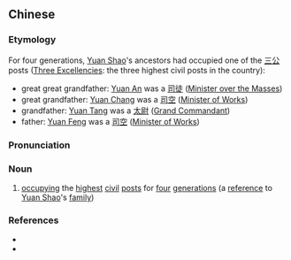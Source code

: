 ==Chinese==
{{zh-forms|type=112}}

===Etymology===
For four generations, [[w:Yuan Shao|Yuan Shao]]'s ancestors had occupied one of the [[三公]] posts ([[w:Three Excellencies|Three Excellencies]]: the three highest civil posts in the country):
* great great grandfather: [[w:Yuan An|Yuan An]] was a [[司徒]] ([[w:Minister over the Masses|Minister over the Masses]])
* great grandfather: [[w:Yuan Chang|Yuan Chang]] was a [[司空]] ([[w:Three Excellencies|Minister of Works]])
* grandfather: [[w:Yuan Tang|Yuan Tang]] was a [[太尉]] ([[w:Three Excellencies|Grand Commandant]])
* father: [[w:Yuan Feng|Yuan Feng]] was a [[司空]] ([[w:Three Excellencies|Minister of Works]])

===Pronunciation===
{{zh-pron
|m=sì shì sāngōng
|cat=n
}}

===Noun===
{{zh-noun}}

# {{lb|zh|archaic}} [[occupying]] the [[highest]] [[civil]] [[post]]s for [[four]] [[generation]]s (a [[reference]] to [[w:Yuan Shao|Yuan Shao]]'s [[family]])

===References===
* {{cite-book
|last=
|first=
|authorlink=
|coauthors=
|year=2007
|title=[[w:Hanyu Da Cidian|Hanyu Da Cidian 3.0]]
|language=Mandarin
|publisher=[[w:Commercial Press|Commercial Press]]
|location=[[Hong Kong]]
}}
* {{cite-book
|last=Luo
|first=Guanzhong
|authorlink=w:Luo Guanzhong
|coauthors=
|year=
|title=Annotated [[s:Romance of the Three Kingdoms/Chapter 5#11|Romance of the Three Kingdoms/Chapter 5]], page 69, note 14
|language=Mandarin
|publisher=
|location=
|isbn=957911305X
}}